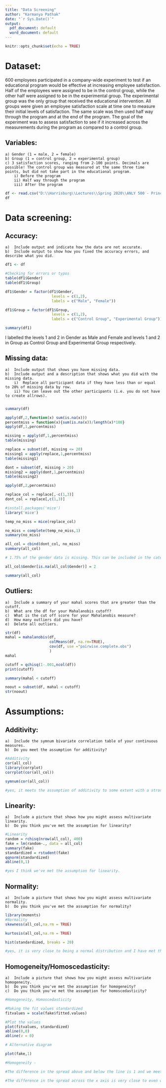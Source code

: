 ```yaml
---
title: "Data Screening"
author: "Karmanya Pathak"
date: "`r Sys.Date()`"
output:
  pdf_document: default
  word_document: default
---
```


```r
knitr::opts_chunk$set(echo = TRUE)
```

# Dataset:

600 employees participated in a company-wide experiment to test if an educational program would be effective at increasing employee satisfaction. Half of the employees were assigned to be in the control group, while the other half were assigned to be in the experimental group. The experimental group was the only group that received the educational intervention. All groups were given an employee satisfaction scale at time one to measure their initial levels of satisfaction. The same scale was then used half way through the program and at the end of the program. The goal of the experiment was to assess satisfaction to see if it increased across the measurements during the program as compared to a control group. 

## Variables: 

    a) Gender (1 = male, 2 = female)
    b) Group (1 = control group, 2 = experimental group)
    c) 3 satisfaction scores, ranging from 2-100 points. Decimals are possible! The control group was measured at the same three time points, but did not take part in the educational program. 
        i) Before the program
        ii)	Half way through the program 
        iii) After the program 

```r
df <- read.csv("D:\\Harrisburg\\Lectures\\Spring 2020\\ANLY 500 - Principles of Analytics I\\Assignment 6\\06_data.csv")
df
```

# Data screening:

## Accuracy:

    a)	Include output and indicate how the data are not accurate.
    b)	Include output to show how you fixed the accuracy errors, and describe what you did.
    
```r
df1 <- df

#Checking for errors or typos
table(df1$Gender)
table(df1$Group)

df1$Gender = factor(df1$Gender, 
                     levels = c(1,2), 
                     labels = c("Male", "Female"))

df1$Group = factor(df1$Group, 
                     levels = c(1,2), 
                     labels = c("Control Group", "Experimental Group"))

summary(df1)

```

I labelled the levels 1 and 2 in Gender as Male and Female and levels 1 and 2 in Group as Control Group and Experimental Group respectively.

## Missing data:

    a)	Include output that shows you have missing data.
    b)	Include output and a description that shows what you did with the missing data.
        i)	Replace all participant data if they have less than or equal to 20% of missing data by row. 
        ii)	You can leave out the other participants (i.e. you do not have to create allrows). 
        
```r
summary(df)

apply(df,2,function(x) sum(is.na(x)))
percentmiss = function(x){sum(is.na(x))/length(x)*100}
apply(df,1,percentmiss)

missing = apply(df,1,percentmiss)
table(missing)

replace = subset(df, missing <= 20)
missing1 = apply(replace,1,percentmiss)
table(missing1)

dont = subset(df, missing > 20)
missing2 = apply(dont,1,percentmiss)
table(missing2)

apply(df,2,percentmiss)

replace_col = replace[,-c(1,3)]
dont_col = replace[,c(1,3)]

#install.packages('mice')
library('mice')

temp_no_miss = mice(replace_col)

no_miss = complete(temp_no_miss,1)
summary(no_miss)

all_col = cbind(dont_col, no_miss)
summary(all_col)

# 1.75% of the gender data is missing. This can be included in the category which makes the highest part of the data, i.e. female.

all_col$Gender[is.na(all_col$Gender)] = 2

summary(all_col)


```

## Outliers:

    a)	Include a summary of your mahal scores that are greater than the cutoff.
    b)	What are the df for your Mahalanobis cutoff?
    c)	What is the cut off score for your Mahalanobis measure?
    d)	How many outliers did you have?
    e)	Delete all outliers. 
    
```r
str(df)
mahal = mahalanobis(df,
                    colMeans(df, na.rm=TRUE),
                    cov(df, use ="pairwise.complete.obs")
                    )
mahal

cutoff = qchisq(1-.001,ncol(df))
print(cutoff)

summary(mahal < cutoff)

noout = subset(df, mahal < cutoff)
str(noout)
```

# Assumptions:

## Additivity: 

    a)  Include the symnum bivariate correlation table of your continuous measures.
    b)  Do you meet the assumption for additivity?
    
```r
#Additivity 
cor(all_col)
library(corrplot)
corrplot(cor(all_col))

symnum(cor(all_col))

#yes, it meets the assumption of additivity to some extent with a stronger positive relationship between Group and After.

```

## Linearity: 

    a)  Include a picture that shows how you might assess multivariate linearity.
    b)  Do you think you've met the assumption for linearity?
    
```r
#Linearity
random = rchisq(nrow(all_col), 400)
fake = lm(random~., data = all_col)
summary(fake)
standardized = rstudent(fake)
qqnorm(standardized)
abline(0,1)

#yes I think we've met the assumption for linearity.

```

## Normality: 

    a)  Include a picture that shows how you might assess multivariate normality.
    b)  Do you think you've met the assumption for normality? 

```r
library(moments)
#Normality
skewness(all_col,na.rm = TRUE)

kurtosis(all_col,na.rm = TRUE)

hist(standardized, breaks = 20)

#yes, it is very close to being a normal distribution and I have met the assumption of normality.

```

## Homogeneity/Homoscedasticity: 

    a)  Include a picture that shows how you might assess multivariate homogeneity.
    b)  Do you think you've met the assumption for homogeneity?
    c)  Do you think you've met the assumption for homoscedasticity?

```r
#Homogeneity, Homoscedasticity

#Making the fit values standardized
fitvalues = scale(fake$fitted.values)

#Plot the values
plot(fitvalues, standardized) 
abline(0,0)
abline(v = 0)

# Alternative diagram

plot(fake,1)

#Homogeneity - 

#The difference in the spread above and below the line is 1 and we meet the assumption of Homogeneity to some extent.

#The difference in the spread across the x axis is very close to even with a slight heavier distribution towards the left side as compared to the right side given us the assumption of Homoscedasticity to some extent.



```